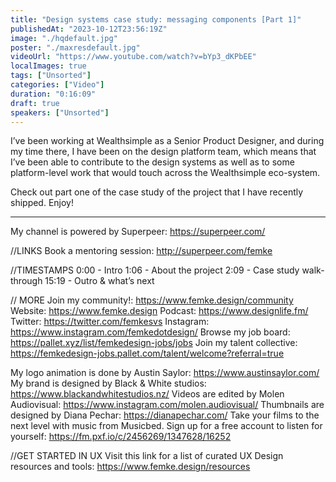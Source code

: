 ```yaml
---
title: "Design systems case study: messaging components [Part 1]"
publishedAt: "2023-10-12T23:56:19Z"
image: "./hqdefault.jpg"
poster: "./maxresdefault.jpg"
videoUrl: "https://www.youtube.com/watch?v=bYp3_dKPbEE"
localImages: true
tags: ["Unsorted"]
categories: ["Video"]
duration: "0:16:09"
draft: true
speakers: ["Unsorted"]
---
```

I’ve been working at Wealthsimple as a Senior Product Designer, and during my time there, I have been on the design platform team, which means that I’ve been able to contribute to the design systems as well as to some platform-level work that would touch across the Wealthsimple eco-system. 

Check out part one of the case study of the project that I have recently shipped. Enjoy!

----------------------------------------------
My channel is powered by Superpeer: https://superpeer.com/

//LINKS
Book a mentoring session: http://superpeer.com/femke

//TIMESTAMPS
0:00 - Intro
1:06 - About the project
2:09 - Case study walk-through
15:19 - Outro & what’s next

// MORE
Join my community!: https://www.femke.design/community
Website: https://www.femke.design
Podcast: https://www.designlife.fm/
Twitter: https://twitter.com/femkesvs
Instagram: https://www.instagram.com/femkedotdesign/
Browse my job board: https://pallet.xyz/list/femkedesign-jobs/jobs
Join my talent collective: https://femkedesign-jobs.pallet.com/talent/welcome?referral=true

My logo animation is done by Austin Saylor: https://www.austinsaylor.com/
My brand is designed by Black & White studios: https://www.blackandwhitestudios.nz/
Videos are edited by Molen Audiovisual: https://www.instagram.com/molen.audiovisual/
Thumbnails are designed by Diana Pechar: https://dianapechar.com/
Take your films to the next level with music from Musicbed. Sign up for a free account to listen for yourself: https://fm.pxf.io/c/2456269/1347628/16252

//GET STARTED IN UX
Visit this link for a list of curated UX Design resources and tools: https://www.femke.design/resources
